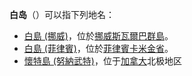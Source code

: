 '''白岛'''（{{lang-en|White Island}}）可以指下列地名：
* [[白島_(挪威)|白島 (挪威)]]，位於[[挪威|挪威]][[斯瓦爾巴群島|斯瓦爾巴群島]]。
* [[白島_(菲律賓)|白島 (菲律賓)]]，位於[[菲律賓|菲律賓]][[卡米金省|卡米金省]]。
* [[懷特島_(努納武特)|懷特島 (努納武特)]]，位于[[加拿大|加拿大]]北极地区

{{disambig|Cat=二字地名消歧義}}